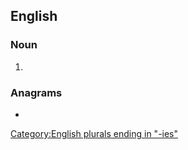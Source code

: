 ==English==

===Noun===
{{head|en|noun form}}

# {{plural of|en|tammy}}

===Anagrams===
* {{anagrams|en|a=aeimmst|mismate|timemas}}

[[Category:English plurals ending in "-ies"]]